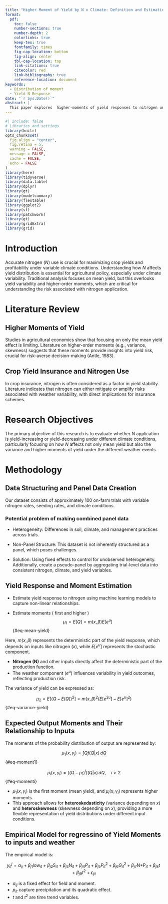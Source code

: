 ```yaml
---
title: "Higher Moment of Yield by N x Climate: Definition and Estimation"
format: 
  pdf:
    toc: false
    number-sections: true
    number-depth: 2
    colorlinks: true
    keep-tex: true
    fontfamily: times
    fig-cap-location: bottom
    fig-align: center
    tbl-cap-location: top
    link-citations: true
    citecolor: red
    link-bibliography: true
    reference-location: document
keywords:
  - Distribution of moment
  - Yield N Response
date: "`r Sys.Date()`"
abstract: |
  This paper explores  higher-moments of yield responses to nitrogen under variable climate conditions. We model the higher moments of yield distributions using a flexible functional approach.
---
```


```r
#| include: false
# Libraries and settings
library(knitr)
opts_chunk$set(
  fig.align = "center",
  fig.retina = 5,
  warning = FALSE,
  message = FALSE,
  cache = FALSE,
  echo = FALSE
)
library(here)
library(tidyverse)
library(data.table)
library(dplyr)
library(gt)
library(modelsummary)
library(flextable)
library(ggplot2)
library(sf)
library(patchwork)
library(gt)
library(gridExtra)
library(grid)

```
\newpage

# Introduction

Accurate nitrogen ($N$) use is crucial for maximizing crop yields and profitability under variable climate conditions. Understanding how $N$ affects yield distribution is essential for agricultural policy, especially under climate variability. Traditional analysis focuses on mean yield, but this overlooks yield variability and higher-order moments, which are critical for understanding the risk associated with nitrogen application.

# Literature Review
## Higher Moments of Yield
Studies in agricultural economics show that focusing on only the mean yield effect is limiting. Literature on higher-order moments (e.g., variance, skewness) suggests that these moments provide insights into yield risk, crucial for risk-averse decision-making (Antle, 1983).

## Crop Yield Insurance and Nitrogen Use
In crop insurance, nitrogen is often considered as a factor in yield stability. Literature indicates that nitrogen can either mitigate or amplify risks associated with weather variability, with direct implications for insurance schemes.

# Research Objectives
The primary objective of this research is to evaluate whether $N$ application is yield-increasing or yield-decreasing under different climate conditions, particularly focusing on how $N$ affects not only mean yield but also the variance and higher moments of yield under the different weather events.

# Methodology

## Data Structuring and Panel Data Creation

Our dataset consists of approximately 100 on-farm trials with variable nitrogen rates, seeding rates, and climate conditions. 

### Potential problem of making combined panel data

- Heterogeneity: Differences in soil, climate, and management practices across trials.

- Non-Panel Structure: This dataset is not inherently structured as a panel, which poses challenges.

- Solution: Using fixed effects to control for unobserved heterogeneity. Additionally, create a pseudo-panel by aggregating trial-level data into consistent nitrogen, climate, and yield variables.

## Yield Response and Moment Estimation

- Estimate yield response to nitrogen using machine learning models to capture non-linear relationships. 


- Estimate moments ( first and higher ) 
$$
\mu_1 = E[Q] = m(x,\beta) E[e^u]
$$ {#eq-mean-yield}

Here, $m(x,\beta)$ represents the deterministic part of the yield response, which depends on inputs like nitrogen ($x$), while $E[e^u]$ represents the stochastic component.

- **Nitrogen (N)** and other inputs directly affect the deterministic part of the production function.
- The weather component ($e^u$) influences variability in yield outcomes, reflecting production risk.

The variance of yield can be expressed as:

$$
\mu_2 = E[(Q - E(Q))^2] = m(x,\beta)^2 (E[e^{2u}] - E[e^u]^2)
$$ {#eq-variance-yield}

## Expected Output Moments and Their Relationship to Inputs

The moments of the probability distribution of output are represented by:

$$
\mu_1(x, \gamma_i) = \int Q f(Q|x) \, dQ
$$ {#eq-moment1}

$$
\mu_i(x, \gamma_i) = \int (Q - \mu_1)^i f(Q|x) \, dQ, \quad i > 2
$$ {#eq-momenti}

- $\mu_1(x, \gamma_i)$ is the first moment (mean yield), and $\mu_i(x, \gamma_i)$ represents higher moments.
- This approach allows for **heteroskedasticity** (variance depending on $x$) and **heteroskewness** (skewness depending on $x$), providing a more flexible representation of yield distributions under different input conditions.


## Empirical Model for regressino of  Yield Moments to inputs and weather
The empirical model is:

$$
y_{it}^j = \alpha_{ij} + \beta_{j1} \text{low}_{it} + \beta_{j2} \text{S}_{it} + \beta_{j3} \text{N}_{it} + \beta_{j4} P_{it} + \beta_{j5} P^2_{it}+ \beta_{j6} G_{it}^2 + \beta_{j7} \text{N*P}_{it} +
\beta_{j8} t + \beta_{j9} t^2 + \epsilon_{ijt}
$$

- $\alpha_{ij}$ is a fixed effect for field and moment.
- $p_{it}$  capture precipitation and its quadratic effect.
- $t$ and $t^2$ are time trend variables.
